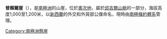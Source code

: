 {{unreferenced|time=2016-04-05T13:54:05+00:00}}
{{coord|80|47|S|158|50|E|display=title}}

'''普賴爾崖'''（{{lang-en|Prior Cliff}}），是[[南極洲|南極洲]]的山崖，位於[[奧次地|奧次地]]，屬於[[邱吉爾山脈|邱吉爾山脈]]的一部分，海拔高度1,000至1,200米，以[[新西蘭|新西蘭]]的外交和外貿部公僕命名，現時由[[南極條約體系|南極條約體系]]管理。

[[Category:南極洲懸崖|Category:南極洲懸崖]]


{{Antarctica-geo-stub}}